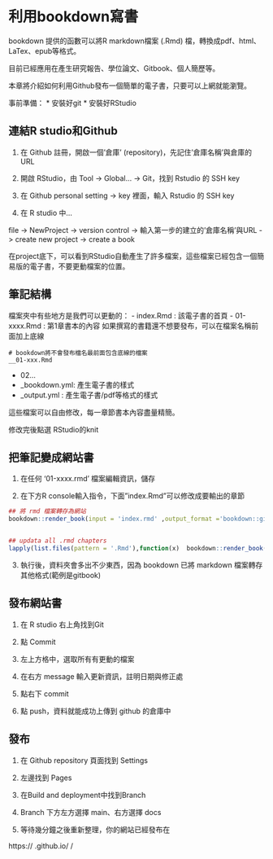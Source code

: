 # 利用bookdown寫書

bookdown 提供的函數可以將R markdown檔案 (.Rmd) 檔，轉換成pdf、html、LaTex、epub等格式。

目前已經應用在產生研究報告、學位論文、Gitbook、個人簡歷等。

本章將介紹如何利用Github發布一個簡單的電子書，只要可以上網就能瀏覽。

事前準備：
* 安裝好git
* 安裝好RStudio

## 連結R studio和Github

1. 在 Github 註冊，開啟一個'倉庫' (repository)，先記住'倉庫名稱'與倉庫的 URL

2. 開啟 RStudio，由 Tool -> Global... -> Git，找到 Rstudio 的 SSH key

3. 在 Github personal setting -> key 裡面，輸入 Rstudio 的 SSH key

3. 在 R studio 中...

  file -> NewProject -> version control -> 輸入第一步的建立的'倉庫名稱'與URL -> create new project -> create a book


在project底下，可以看到RStudio自動產生了許多檔案，這些檔案已經包含一個簡易版的電子書，不要更動檔案的位置。

## 筆記結構

檔案夾中有些地方是我們可以更動的：
- index.Rmd   : 該電子書的首頁
- 01-xxxx.Rmd : 第1章書本的內容
如果撰寫的書籍還不想要發布，可以在檔案名稱前面加上底線
```
# bookdown將不會發布檔名最前面包含底線的檔案
__01-xxx.Rmd
```
- 02...
- _bookdown.yml: 產生電子書的樣式
- _output.yml  : 產生電子書/pdf等格式的樣式

這些檔案可以自由修改，每一章節書本內容盡量精簡。

修改完後點選 RStudio的knit


## 把筆記變成網站書

1. 在任何 '01-xxxx.rmd' 檔案編輯資訊，儲存

2. 在下方R console輸入指令，下面"index.Rmd"可以修改成要輸出的章節

```r

## 將 rmd 檔案轉存為網站
bookdown::render_book(input = 'index.rmd' ,output_format ='bookdown::gitbook',encoding='UTF-8')


## updata all .rmd chapters
lapply(list.files(pattern = '.Rmd'),function(x)  bookdown::render_book(input = paste0(x) ,output_format ='bookdown::gitbook',encoding='UTF-8'))

```

3. 執行後，資料夾會多出不少東西，因為 bookdown 已將 markdown 檔案轉存其他格式(範例是gitbook)


## 發布網站書

1. 在 R studio 右上角找到Git

2. 點 Commit

3. 左上方格中，選取所有有更動的檔案

4. 在右方 message 輸入更新資訊，註明日期與修正處

5. 點右下 commit

6. 點 push，資料就能成功上傳到 github 的倉庫中


## 發布

1. 在 Github repository 頁面找到 Settings

2. 左邊找到 Pages

3. 在Build and deployment中找到Branch

4. Branch 下方左方選擇 main、右方選擇 docs

5. 等待幾分鐘之後重新整理，你的網站已經發布在

https:// <Github id> .github.io/ <repository name> /

  



